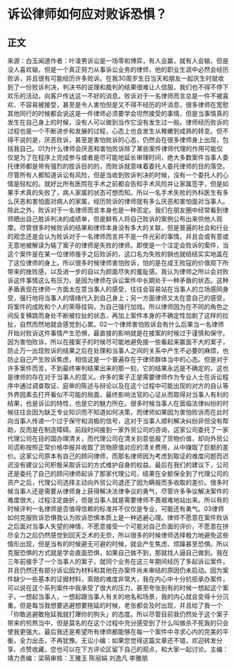 # 诉讼律师如何应对败诉恐惧？
## 正文
来源：白玉闻道作者：叶凌男诉讼是一场零和博弈，有人会赢，就有人会输，但是没人喜欢输，但是一个真正努力从事诉讼业务的律师，他的职业生涯中必然会经历败诉，并且很有可能经历许多败诉。在我30周岁生日当天和朋友一起庆生时就收到了一份败诉判决，判决书的说理和裁判的结果很难让人信服，我们也不得不停下欢乐的活动，向客户传达这一不好的消息。败诉对于一名律师而言总是一件不被喜欢、不容易被接受，甚至是令人害怕但是又不得不经历的坏消息，很多律师在宽慰其他同行的时候都会说这是一件律师必须要学会坦然接受的事情，但是当事情真的发生在自己身上的时候，没有人可以做到当作它没有发生过一般。律师经历败诉的过程也是一个不断进步和发展的过程，心态上也会发生从稚嫩到成熟的转变。但不得不说的是，厌恶败诉，甚至是害怕败诉的心态，仍然会在很多律师身上出现，包括我自己。01为什么律师会厌恶和害怕败诉除了某些案件律师代理的作用可能仅仅是为了在程序上完成参与或者是尽可能地延长审理时间，绝大多数案件当事人委托律师都是带有强烈的胜诉目的的，而败诉就意味着委托人委托律师的目的落空。尽管所有人都知道诉讼有风险，但是当收到败诉判决的时候，没有一个委托人的心情是轻松的。就好比所有医院在手术之前都会告知手术风险并让家属签字，但是如果手术真的失败了，病人家属的状态可想而知。所以一名手术失败的外科医生有多么厌恶和害怕面对病人的家属，经历败诉的律师就有多么厌恶和害怕面对当事人。除此之外，败诉对于一名律师而言本身也是一种否定。我们在朋友圈中经常看到律师晒出自己胜诉判决的成绩单，但是鲜有人将自己败诉的案例公布出来供他人观摩。尽管很多时候败诉的结果和律师本身没有多大的关联，但是普遍的社会和行业的观念还是会认为败诉对于一名律师而言并不是一件光彩的事情，并且会或有意或无意地被解读为输了案子的律师是失败的律师。即使是一个注定会败诉的案件，当这个案件是在某一位律师接手之后败诉的，这口名为失败的锅也就结结实实地盖在了这位律师的身上。所以很多时候律师害怕败诉，怕的是在成王败寇的价值观下所带来的挫败感，以及进一步的自以为颜面尽失的羞耻感。我认为律师之所以会对败诉这件事情这么有压力，是因为律师在诉讼案件中长期处于一种矛盾的状态。这种矛盾表现在律师一方面太在意当事人的感受，往往会容易站在当事人的立场感同身受，强行地将当事人的情绪代入到自己身上；另一方面律师又太在意自己的感受，将案件的成败和个人的荣辱挂钩，为自己强行加戏。所以律师因为在不同的角色之间反复横跳而身处不断被拉扯的状态，再加上案件本身的不确定性加剧了这样的拉扯，自然而然地就会感觉到心累。02一个律师害怕败诉会有什么后果当一名律师开始对败诉这件事情产生恐惧，最直接的影响就是在接案的时候过于谨慎和保守。因为害怕败诉，所以在接案子的时候尽可能地避免接一些看起来赢面不大的案子，防止万一出现败诉的结果之后在处理和当事人之间的关系中产生不必要的麻烦，也防止自己产生败诉焦虑，相信这是一个普遍存在于律师群体当中的心态。但是对于许多案件而言，不到最终审判结果出来的那一刻，它的结果永远是不确定的，这也是律师的存在对于当事人的意义。许多的案子正是需要律师作为专业人士在诉讼程序中通过调查取证、庭审的陈述与辩论以及在这个过程中可能出现的对方的自认等外界因素去打开看似不可能的局面，最终影响法官的心证从而取得对当事人有利的结果，也是诉讼的特性，也是它的魅力所在。很多时候当事人在面临法律纠纷的时候往往会因为缺乏专业知识而不知道如何决策，而律师如果因为害怕败诉而在此时向当事人传递一个过于保守和消极的信号，这对于当事人顺利解决纠纷非但没有帮助，反而是在制造障碍。前段时间接到一家外贸公司的咨询，这家公司委托了一家代理公司在目的国办理清关，而代理公司在清关刻意低报了货物价值，却向外贸公司谎称按照正常价格申报并收取了货物原值对应的清关费用，从中赚取了巨额的差价。这家公司原本有自己的顾问律师，而那名律师因为考虑到取证的难度问题而迟迟没有建议公司积极采取诉讼的方式维护自身的权益。最后在我们的建议下，公司还是委托了自己的顾问律师起诉了那家代理公司，结果在全额保全到了代理公司的资产之后，代理公司选择主动向外贸公司退还了因为瞒报而多收取的差价。很多时候当事人还是需要从律师身上获得解决法律争议的勇气，尽管许多争议解决案件的难度很大，过程注定曲折，但是当事人就是需要律师不畏艰难地站出来。所以有的时候评判一名律师是否值得信赖的标准并不仅仅是专业，可能还有勇气。03律师如何克服败诉恐惧我认为败诉恐惧本质上是一种逃避心理。律师不愿意在案件败诉之后面对当事人失望的神情，不愿意接受一个可能对自己负面的评价，不愿意在拼尽全力之后仍然感觉到回天乏术的无奈，所以很多的时候律师选择极力地避免这些情形出现，但是当有的时候避无可避的时候，就会产生焦虑、烦躁甚至恐惧。所以克服恐惧的方式就是学会直面恐惧，如果自己做不到，那就找人逼自己做到。我在三年前接手了一个当事人的案子，就同个业务在这三年期间经历了多起诉讼案件，并且仍然还有部分诉讼因为材料和其他在办案件尚未审结的原因仍未启动。因为案件缺少一些基本的证据材料，索赔的难度非常大，我在内心中十分抗拒承办案件，可以说在这个系列案件中我承受了很大的压力，甚至夸张到有的时候一想起这个案子，一想起当事人，一想起跟当事人有关的地名和场景，我的内心就会变得十分沉重。但是每当我想要逃避想要拖延的时候，老张都会及时出现，并且给了我一个「你敢逃避敢拖延我就打爆你的狗头」的态度。所以尽管目前我仍然处于这个案子带来的煎熬当中，但是莫名的在这个过程中充分感受到了什么叫做杀不死我的只会使我更强大。最后我还是希望所有律师都能够在每一个案件中寻求心内的完美的平衡，全力出击，不再犹豫。无讼小编：如果您觉得这篇文章还不错，欢迎转发分享、点赞收藏，您也可以在下方评论区留下自己的观点，和大家一起讨论。主编：靖力责编：梁萌审核：王雅玉 陈丽娟 刘逸凡 李雅朋